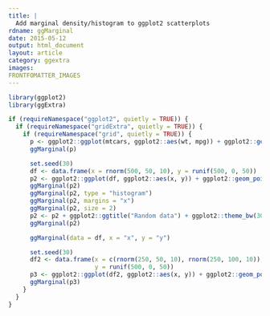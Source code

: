 ```yaml
---
title: |
  Add marginal density/histogram to ggplot2 scatterplots
rdname: ggMarginal
date: 2015-05-12
output: html_document
layout: article
category: ggextra
images:
FRONTFOMATTER_IMAGES
---
```


```r
library(ggplot2)
library(ggExtra)
```

```r
if (requireNamespace("ggplot2", quietly = TRUE)) {
  if (requireNamespace("gridExtra", quietly = TRUE)) {
    if (requireNamespace("grid", quietly = TRUE)) {
      p <- ggplot2::ggplot(mtcars, ggplot2::aes(wt, mpg)) + ggplot2::geom_point()
      ggMarginal(p)

      set.seed(30)
      df <- data.frame(x = rnorm(500, 50, 10), y = runif(500, 0, 50))
      p2 <- ggplot2::ggplot(df, ggplot2::aes(x, y)) + ggplot2::geom_point()
      ggMarginal(p2)
      ggMarginal(p2, type = "histogram")
      ggMarginal(p2, margins = "x")
      ggMarginal(p2, size = 2)
      p2 <- p2 + ggplot2::ggtitle("Random data") + ggplot2::theme_bw(30)
      ggMarginal(p2)

      ggMarginal(data = df, x = "x", y = "y")

      set.seed(30)
      df2 <- data.frame(x = c(rnorm(250, 50, 10), rnorm(250, 100, 10)),
                        y = runif(500, 0, 50))
      p3 <- ggplot2::ggplot(df2, ggplot2::aes(x, y)) + ggplot2::geom_point()
      ggMarginal(p3)
    }
  }
}



```